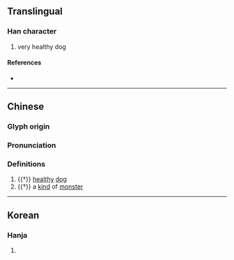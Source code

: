 {{character info}}
==Translingual==

===Han character===
{{Han char|rn=94|rad=犬|as=12|sn=15|four=|canj=KHFDQ|ids=⿰犭粦}}

# very healthy dog

====References====
* {{Han ref|kx=0718.170|dkj=20680|dj=1129.290|hdz=21369.070|uh=735C|ud=29532}}

----
==Chinese==
{{zh-forms}}

===Glyph origin===
{{Han etym}}
{{Han compound|犬|t1=dog|粦|c1=s|c2=p|ls=psc}}

===Pronunciation===
{{zh-pron
|m=lín
|mc=y
|oc=y
|cat=n
}}

===Definitions===
{{zh-hanzi}}

# {{†}} [[healthy]] [[dog]]
# {{†}} a [[kind]] of [[monster]]

----

==Korean==

===Hanja===
{{ko-hanja|hangeul=[[린]]>[[인]]|eumhun=|rv=rin>in|mr=rin>in|y=lin>in}}

# {{rfdef|ko|sort=犬12}}